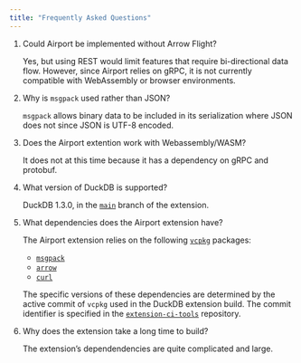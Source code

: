```yaml
---
title: "Frequently Asked Questions"
---
```


1. Could Airport be implemented without Arrow Flight?

    Yes, but using REST would limit features that require bi-directional data flow. However, since Airport relies on gRPC, it is not currently compatible with WebAssembly or browser environments.

2. Why is `msgpack` used rather than JSON?

    `msgpack` allows binary data to be included in its serialization where JSON does not since JSON is UTF-8 encoded.

3. Does the Airport extention work with Webassembly/WASM?

    It does not at this time because it has a dependency on gRPC and protobuf.

4. What version of DuckDB is supported?

    DuckDB 1.3.0, in the [`main`](https://github.com/Query-farm/duckdb-airport-extension/tree/main) branch of the extension.

5. What dependencies does the Airport extension have?

    The Airport extension relies on the following [`vcpkg`](https://vcpkg.io/en/) packages:

      - [`msgpack`](https://vcpkg.io/en/package/msgpack.html)
      - [`arrow`](https://vcpkg.io/en/package/arrow.html)
      - [`curl`](https://vcpkg.io/en/package/curl.html)

    The specific versions of these dependencies are determined by the active commit of `vcpkg` used in the DuckDB extension build. The commit identifier is specified in the [`extension-ci-tools`](https://github.com/duckdb/extension-ci-tools) repository.

6. Why does the extension take a long time to build?

    The extension's dependendencies are quite complicated and large.